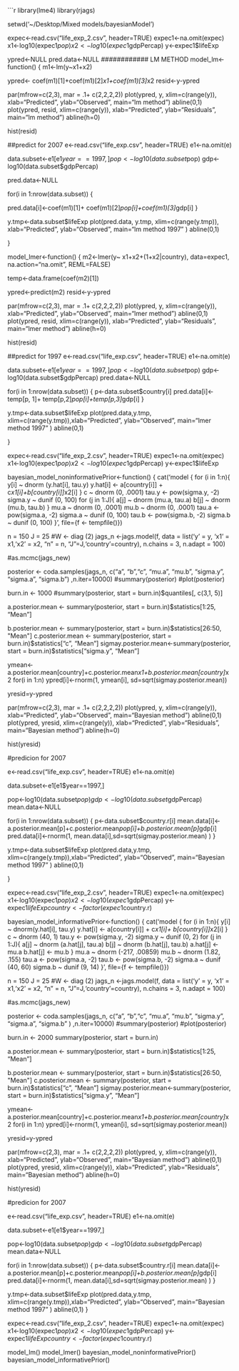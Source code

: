 
```r
library(lme4)
library(rjags)

setwd('~/Desktop/Mixed models/bayesianModel')

expec<-read.csv("life_exp_2.csv", header=TRUE)
expec1<-na.omit(expec)
x1<-log10(expec1$pop)
x2<-log10(expec1$gdpPercap)
y<-expec1$lifeExp

ypred<-NULL
pred.data<-NULL
############ LM METHOD
model_lm<-function()
{
m1<-lm(y~x1+x2)

ypred<- coef(m1)[1]+coef(m1)[2]*x1+coef(m1)[3]*x2
resid<-y-ypred

par(mfrow=c(2,3), mar = .1+ c(2,2,2,2))
plot(ypred, y,  xlim=c(range(y)), xlab="Predicted", ylab="Observed", main="lm method")
abline(0,1)
plot(ypred, resid, xlim=c(range(y)), xlab="Predicted", ylab="Residuals", main="lm method")
abline(h=0)

hist(resid)

##predict for 2007
e<-read.csv("life_exp.csv", header=TRUE)
e1<-na.omit(e)


data.subset<-e1[e1$year==1997,]
pop<-log10(data.subset$pop)
gdp<-log10(data.subset$gdpPercap)

pred.data<-NULL

for(i in 1:nrow(data.subset))
{

pred.data[i]<-coef(m1)[1]+ coef(m1)[2]*pop[i]+coef(m1)[3]*gdp[i]
}

y.tmp<-data.subset$lifeExp
plot(pred.data, y.tmp, xlim=c(range(y.tmp)), xlab="Predicted", ylab="Observed", main="lm method 1997" )
abline(0,1)

}




model_lmer<-function()
{
m2<-lmer(y~ x1+x2+(1+x2|country), data=expec1, na.action="na.omit", REML=FALSE)

temp<-data.frame(coef(m2)[1])

ypred<-predict(m2)
resid<-y-ypred

par(mfrow=c(2,3), mar = .1+ c(2,2,2,2))
plot(ypred, y,  xlim=c(range(y)), xlab="Predicted", ylab="Observed", main="lmer method")
abline(0,1)
plot(ypred, resid, xlim=c(range(y)), xlab="Predicted", ylab="Residuals", main="lmer method")
abline(h=0)

hist(resid)


##predict for 1997
e<-read.csv("life_exp.csv", header=TRUE)
e1<-na.omit(e)


data.subset<-e1[e1$year==1997,]
pop<-log10(data.subset$pop)
gdp<-log10(data.subset$gdpPercap)
pred.data<-NULL

for(i in 1:nrow(data.subset))
{
p<-data.subset$country[i]
pred.data[i]<-temp[p, 1]+ temp[p,2]*pop[i]+temp[p,3]*gdp[i]
}

y.tmp<-data.subset$lifeExp
plot(pred.data,y.tmp, xlim=c(range(y.tmp)),xlab="Predicted", ylab="Observed", main="lmer method 1997" )
abline(0,1)

}

expec<-read.csv("life_exp_2.csv", header=TRUE)
expec1<-na.omit(expec)
x1<-log10(expec1$pop)
x2<-log10(expec1$gdpPercap)
y<-expec1$lifeExp










###########################################################################################



bayesian_model_noninformativePrior<-function()
{
cat('model {
for (i in 1:n){
y[i] ~ dnorm (y.hat[i], tau.y)
y.hat[i] <- a[country[i]] + c*x1[i]+b[country[i]]*x2[i]
}
c ~ dnorm (0, .0001)
tau.y <- pow(sigma.y, -2)
sigma.y ~ dunif (0, 100)
for (j in 1:J){
a[j] ~ dnorm (mu.a, tau.a)
b[j] ~ dnorm (mu.b, tau.b)
}
mu.a ~ dnorm (0, .0001)
mu.b ~ dnorm (0, .0001)
tau.a <- pow(sigma.a, -2)
sigma.a ~ dunif (0, 100)
tau.b <- pow(sigma.b, -2)
sigma.b ~ dunif (0, 100)
}', file={f <- tempfile()})

  n = 150
 J = 25
#W <- diag (2)
jags_n <-jags.model(f, data = list('y' = y, 'x1' = x1,'x2' = x2, "n" = n, "J"=J,'country'=country),
n.chains = 3, n.adapt = 100)

#as.mcmc(jags_new)

posterior <- coda.samples(jags_n, c("a", "b","c", "mu.a", "mu.b", "sigma.y", "sigma.a", "sigma.b") ,n.iter=10000)
#summary(posterior)
#plot(posterior)

burn.in <- 1000
#summary(posterior, start = burn.in)$quantiles[, c(3,1, 5)]



a.posterior.mean <- summary(posterior, start = burn.in)$statistics[1:25, "Mean"]

b.posterior.mean <- summary(posterior, start = burn.in)$statistics[26:50, "Mean"]
c.posterior.mean <- summary(posterior, start = burn.in)$statistics["c", "Mean"]
sigmay.posterior.mean<-summary(posterior, start = burn.in)$statistics["sigma.y", "Mean"]


ymean<-a.posterior.mean[country]+c.posterior.mean*x1+b.posterior.mean[country]*x2
for(i in 1:n)
ypred[i]<-rnorm(1, ymean[i], sd=sqrt(sigmay.posterior.mean))

yresid=y-ypred

par(mfrow=c(2,3), mar = .1+ c(2,2,2,2))
plot(ypred, y, xlim=c(range(y)), xlab="Predicted", ylab="Observed", main="Bayesian method")
abline(0,1)
plot(ypred, yresid, xlim=c(range(y)), xlab="Predicted", ylab="Residuals", main="Bayesian method")
abline(h=0)

hist(yresid)

#predicion for 2007


e<-read.csv("life_exp.csv", header=TRUE)
e1<-na.omit(e)


data.subset<-e1[e1$year==1997,]

pop<-log10(data.subset$pop)
gdp<-log10(data.subset$gdpPercap)
mean.data<-NULL

for(i in 1:nrow(data.subset))
{
  p<-data.subset$country.r[i]
  mean.data[i]<-a.posterior.mean[p]+c.posterior.mean*pop[i]+b.posterior.mean[p]*gdp[i]
  pred.data[i]<-rnorm(1, mean.data[i],sd=sqrt(sigmay.posterior.mean) )
}


y.tmp<-data.subset$lifeExp
plot(pred.data,y.tmp, xlim=c(range(y.tmp)),xlab="Predicted", ylab="Observed", main="Bayesian method 1997" )
abline(0,1)

}


expec<-read.csv("life_exp_2.csv", header=TRUE)
expec1<-na.omit(expec)
x1<-log10(expec1$pop)
x2<-log10(expec1$gdpPercap)
y<-expec1$lifeExp
country<-factor(expec1$country.r)




####################################################################################################

bayesian_model_informativePrior<-function()
{
cat('model {
for (i in 1:n){
y[i] ~ dnorm(y.hat[i], tau.y)
y.hat[i] <- a[country[i]] + c*x1[i]+ b[country[i]]*x2[i]
}
c ~ dnorm (40, 1)
tau.y <- pow(sigma.y, -2)
sigma.y ~ dunif (0, 2)
for (j in 1:J){
a[j] ~ dnorm (a.hat[j], tau.a)
b[j] ~ dnorm (b.hat[j], tau.b)
a.hat[j] <- mu.a
b.hat[j] <- mu.b
}
mu.a ~ dnorm (-217, .00859)
mu.b ~ dnorm (1.82, .155)
tau.a <- pow(sigma.a, -2)
tau.b <- pow(sigma.b, -2)
sigma.a ~ dunif (40, 60)
sigma.b ~ dunif (9, 14)
}', file={f <- tempfile()})

  n = 150
 J = 25
#W <- diag (2)
jags_n <-jags.model(f, data = list('y' = y, 'x1' = x1,'x2' = x2, "n" = n, "J"=J,'country'=country),
n.chains = 3, n.adapt = 100)

#as.mcmc(jags_new)

posterior <- coda.samples(jags_n, c("a", "b","c", "mu.a", "mu.b", "sigma.y", "sigma.a", "sigma.b" ) ,n.iter=10000)
#summary(posterior)
#plot(posterior)

burn.in <- 2000
summary(posterior, start = burn.in)



a.posterior.mean <- summary(posterior, start = burn.in)$statistics[1:25, "Mean"]

b.posterior.mean <- summary(posterior, start = burn.in)$statistics[26:50, "Mean"]
c.posterior.mean <- summary(posterior, start = burn.in)$statistics["c", "Mean"]
sigmay.posterior.mean<-summary(posterior, start = burn.in)$statistics["sigma.y", "Mean"]


ymean<-a.posterior.mean[country]+c.posterior.mean*x1+b.posterior.mean[country]*x2
for(i in 1:n)
ypred[i]<-rnorm(1, ymean[i], sd=sqrt(sigmay.posterior.mean))


yresid=y-ypred

par(mfrow=c(2,3), mar = .1+ c(2,2,2,2))
plot(ypred, y, xlim=c(range(y)), xlab="Predicted", ylab="Observed", main="Bayesian method")
abline(0,1)
plot(ypred, yresid, xlim=c(range(y)), xlab="Predicted", ylab="Residuals", main="Bayesian method")
abline(h=0)

hist(yresid)

#predicion for 2007


e<-read.csv("life_exp.csv", header=TRUE)
e1<-na.omit(e)


data.subset<-e1[e1$year==1997,]

pop<-log10(data.subset$pop)
gdp<-log10(data.subset$gdpPercap)
mean.data<-NULL

for(i in 1:nrow(data.subset))
{
  p<-data.subset$country.r[i]
  mean.data[i]<-a.posterior.mean[p]+c.posterior.mean*pop[i]+b.posterior.mean[p]*gdp[i]
  pred.data[i]<-rnorm(1, mean.data[i],sd=sqrt(sigmay.posterior.mean) )
}


y.tmp<-data.subset$lifeExp
plot(pred.data,y.tmp, xlim=c(range(y.tmp)),xlab="Predicted", ylab="Observed", main="Bayesian method 1997" )
abline(0,1)
}

expec<-read.csv("life_exp_2.csv", header=TRUE)
expec1<-na.omit(expec)
x1<-log10(expec1$pop)
x2<-log10(expec1$gdpPercap)
y<-expec1$lifeExp
country<-factor(expec1$country.r)

model_lm()
model_lmer()
bayesian_model_noninformativePrior()
bayesian_model_informativePrior()












##################################################################
